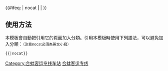 {{鐵道路線|lua=1
| 模板名稱 = 合蚌客运专线
| 名稱 = [[合蚌客运专线]]
| 代表色 = #0033c9
| Logo = [[File:China Railways.svg|17px]]
| 背景顏色 = #FFFFFF
| 車站列表 = （[[京沪客运专线]]←）#蚌埠南 ~ #g刘府南g#（预留） ~ 淮南东 ~ 水家湖 ~ 合肥北城 ~ 合肥
}}<!--
--><includeonly>{{#ifeq: {{{1}}} | nocat | <!--空--> | [[Category:合蚌客运专线车站]] }}</includeonly><noinclude>

==使用方法==
本模板會自動把引用它的頁面加入分類。引用本模板時使用下列語法，可以避免加入分類：<small>（注意nocat必須為英文小寫）</small>
 <nowiki>{{</nowiki>{{PAGENAME}}<nowiki>|nocat}}</nowiki>
[[Category:中國鐵路路線模板|合蚌客运专线]]
</noinclude>